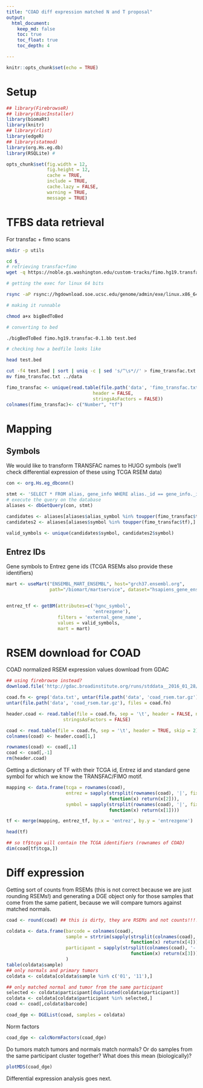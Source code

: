 ```yaml
---
title: "COAD diff expression matched N and T proposal"
output:
  html_document:
    keep_md: false
    toc: true
    toc_float: true
    toc_depth: 4

---
```


```r
knitr::opts_chunk$set(echo = TRUE)
```

# Setup

```r
## library(FirebrowseR)
## library(BiocInstaller)
library(biomaRt)
library(knitr)
## library(rlist)
library(edgeR)
## library(statmod)
library(org.Hs.eg.db)
library(RSQLite) #
```

```r

opts_chunk$set(fig.width = 12,
               fig.height = 12,
               cache = TRUE,
               include = TRUE,
               cache.lazy = FALSE,
               warning = TRUE,
               message = TRUE)

```
# TFBS data retrieval

For transfac + fimo scans

```bash
mkdir -p utils 

cd $_
# retrieving transfac+fimo
wget -q https://noble.gs.washington.edu/custom-tracks/fimo.hg19.transfac-0.1.bb

# getting the exec for linux 64 bits

rsync -aP rsync://hgdownload.soe.ucsc.edu/genome/admin/exe/linux.x86_64/bigBedToBed .

# making it runnable

chmod a+x bigBedToBed

# converting to bed

./bigBedToBed fimo.hg19.transfac-0.1.bb test.bed

# checking how a bedfile looks like

head test.bed

cut -f4 test.bed | sort | uniq -c | sed 's/^\s*//' > fimo_transfac.txt
mv fimo_transfac.txt ../data

```

```r
fimo_transfac <- unique(read.table(file.path('data', 'fimo_transfac.txt'),
                                header = FALSE,
                                stringsAsFactors = FALSE))
colnames(fimo_transfac)<- c("Number", "tf")

```


# Mapping

## Symbols

We would like to transform TRANSFAC names to HUGO symbols (we'll check differential expression of these using TCGA RSEM data)

```r

con <- org.Hs.eg_dbconn()

stmt <- 'SELECT * FROM alias, gene_info WHERE alias._id == gene_info._id;'
# execute the query on the database
aliases <- dbGetQuery(con, stmt)

candidates <- aliases[aliases$alias_symbol %in% toupper(fimo_transfac$tf),]
candidates2 <- aliases[aliases$symbol %in% toupper(fimo_transfac$tf),]

valid_symbols <- unique(candidates$symbol, candidates2$symbol)
```

## Entrez IDs

Gene symbols to Entrez gene ids (TCGA RSEMs also provide these identifiers)

```r

mart <- useMart("ENSEMBL_MART_ENSEMBL", host="grch37.ensembl.org",
                path="/biomart/martservice", dataset="hsapiens_gene_ensembl")


entrez_tf <- getBM(attributes=c('hgnc_symbol', 
                                'entrezgene'), 
                   filters = 'external_gene_name', 
                   values = valid_symbols,
                   mart = mart)

```

# RSEM download for COAD

COAD normalized RSEM expression values download from GDAC

```r

## using firebrowse instead?
download.file('http://gdac.broadinstitute.org/runs/stddata__2016_01_28/data/COAD/20160128/gdac.broadinstitute.org_COAD.Merge_rnaseqv2__illuminahiseq_rnaseqv2__unc_edu__Level_3__RSEM_genes_normalized__data.Level_3.2016012800.0.0.tar.gz',  destfile = file.path('data', 'coad_rsem.tar.gz'))

coad.fn <- grep('data.txt', untar(file.path('data', 'coad_rsem.tar.gz'), list = TRUE), value = TRUE)
untar(file.path('data', 'coad_rsem.tar.gz'), files = coad.fn)

header.coad <- read.table(file = coad.fn, sep = '\t', header = FALSE, nrow = 1,
                     stringsAsFactors = FALSE)

coad <- read.table(file = coad.fn, sep = '\t', header = TRUE, skip = 2)
colnames(coad) <- header.coad[1,]

rownames(coad) <- coad[,1]
coad <- coad[,-1]
rm(header.coad)

```

Getting a dictionary of TF with their TCGA id, Entrez id and standard gene symbol for which we know the TRANSFAC/FIMO motif.


```r
mapping <- data.frame(tcga = rownames(coad),
                      entrez = sapply(strsplit(rownames(coad), '|', fixed = TRUE),
                                      function(x) return(x[2])),
                      symbol = sapply(strsplit(rownames(coad), '|', fixed = TRUE),
                                      function(x) return(x[1])))

tf <- merge(mapping, entrez_tf, by.x = 'entrez', by.y = 'entrezgene')

head(tf)

## so tf$tcga will contain the TCGA identifiers (rownames of COAD)
dim(coad[tf$tcga,])

```

# Diff expression

Getting sort of counts from RSEMs (this is not correct because we are just rounding RSEMs!) and generating a DGE object only for those samples that come from the same patient, because we will compare tumors against matched normals.

```r

coad <- round(coad) ## this is dirty, they are RSEMs and not counts!!!!!!!

coldata <- data.frame(barcode = colnames(coad),
                      sample = strtrim(sapply(strsplit(colnames(coad), '-', fixed = TRUE),
                                              function(x) return(x[4])), 2),
                      participant = sapply(strsplit(colnames(coad), '-', fixed = TRUE),
                                              function(x) return(x[3]))
                      )
table(coldata$sample)
## only normals and primary tumors
coldata <- coldata[coldata$sample %in% c('01', '11'),]

## only matched normal and tumor from the same participant
selected <- coldata$participant[duplicated(coldata$participant)]
coldata <- coldata[coldata$participant %in% selected,]
coad <- coad[,coldata$barcode]

coad_dge <- DGEList(coad, samples = coldata)

```

Norm factors

```r
coad_dge <- calcNormFactors(coad_dge)

```
Do tumors match tumors and normals match normals? Or do samples from the same participant cluster together? What does this mean (biologically)?

```r
plotMDS(coad_dge)
```

Differential expression analysis goes next.
